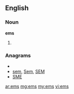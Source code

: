 ==English==
===Noun===
'''ems'''
# {{plural of|[[em]]}}

===Anagrams===
* {{alphagram|ems}}
* [[sem#English|sem]], [[Sem#English|Sem]], [[SEM#English|SEM]]
* [[SME#English|SME]]

[[ar:ems]]
[[mg:ems]]
[[my:ems]]
[[vi:ems]]